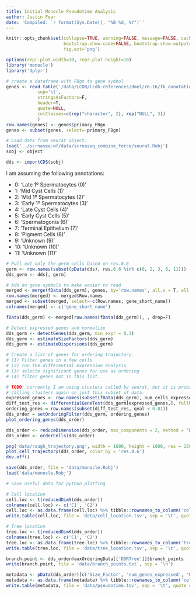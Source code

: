 ```yaml
---
title: Initial Monocle Pseudotime Analysis
author: Justin Fear
date: 'Compiled: `r format(Sys.Date(), "%B %d, %Y")`'
---
```


```r
knitr::opts_chunk$set(collapse=TRUE, warning=FALSE, message=FALSE, cache.lazy=FALSE,
                      bootstrap.show.code=FALSE, bootstrap.show.output=FALSE,
                      fig.ext='png')
```

```r
options(repr.plot.width=10, repr.plot.height=10)
library('monocle')
library('dplyr')
```

```r
# create a dataframe with FBgn to gene symbol
genes <- read.table('/data/LCDB/lcdb-references/dmel/r6-16/fb_annotation/dmel_r6-16.fb_annotation',
		    sep='\t',
		    stringsAsFactors=F,
		    header=T,
		    quote=NULL,
		    colClasses=c(rep("character", 2), rep("NULL", 3))
		    )
row.names(genes) <- genes$primary_FBgn
genes <- subset(genes, select=-primary_FBgn)
```


```r
# Load data from seurat object.
load('../scrnaseq-wf/data/scrnaseq_combine_force/seurat.Robj')
sobj <- object

dds <- importCDS(sobj)
```

I am assuming the following annotations:

* 0: 'Late 1º Spermatocytes (0)'
* 1: 'Mid Cyst Cells (1)'
* 2: 'Mid 1º Spermatocytes (2)'
* 3: 'Early 1º Spermatocytes (3)'
* 4: 'Late Cyst Cells (4)'
* 5: 'Early Cyst Cells (5)'
* 6: 'Spermatogonia (6)'
* 7: 'Terminal Epithelium (7)'
* 8: 'Pigment Cells (8)'
* 9: 'Unknown (9)'
* 10: 'Unknown (10)'
* 11: 'Unknown (11)'

```r
# Pull out only the germ cells based on res.0.6
germ <- row.names(subset(pData(dds), res.0.6 %in% c(0, 2, 3, 6, 11)))
dds_germ <- dds[, germ]
```

```r
# Add on gene symbols to make easier to read
merged <- merge(fData(dds_germ), genes, by='row.names', all.x = T, all.y = F)
row.names(merged) <- merged$Row.names
merged <- subset(merged, select=-c(Row.names, gene_short_name))
colnames(merged) <- c('gene_short_name')

fData(dds_germ) <- merged[row.names(fData(dds_germ)), , drop=F]
```

```r
# Detect expressed genes and normalize
dds_germ <- detectGenes(dds_germ, min_expr = 0.1)
dds_germ <- estimateSizeFactors(dds_germ)
dds_germ <- estimateDispersions(dds_germ)
```

```r
# Create a list of genes for ordering trajectory.
# (1) Filter genes in a few cells
# (2) run the differential expression analysis
# (3) selecte significant genes for use as ordering
# (4) filter genes not in this list.

# TODO: currently I am using clusters called by seurat, but it is probably worth
# calling clusters again on just this subset of data.
expressed_genes <- row.names(subset(fData(dds_germ), num_cells_expressed >= 10))
diff_test_res <- differentialGeneTest(dds_germ[expressed_genes,], fullModelFormulaStr = "~res.0.6")
ordering_genes = row.names(subset(diff_test_res, qval < 0.01))
dds_order = setOrderingFilter(dds_germ, ordering_genes)
plot_ordering_genes(dds_order)
```

```r
dds_order <- reduceDimension(dds_order, max_components = 2, method = 'DDRTree')
dds_order <- orderCells(dds_order)
```
```r
png('data/rough_trajectory.png', width = 1600, height = 1600, res = 150)
plot_cell_trajectory(dds_order, color_by = 'res.0.6')
dev.off()
```

```r
save(dds_order, file = 'data/monocle.Robj')
load('data/monocle.Robj')
```

```r
# Save useful data for python plotting

# Cell location
cell.loc <- t(reducedDimS(dds_order))
colnames(cell.loc) <- c('C1', 'C2')
cell.loc <- as.data.frame(cell.loc) %>% tibble::rownames_to_column('cell_id')
write.table(cell.loc, file = 'data/cell_location.tsv', sep = '\t', quote = F, row.names = F)

# Tree location
tree.loc <- t(reducedDimK(dds_order))
colnames(tree.loc) <- c('C1', 'C2')
tree.loc <- as.data.frame(tree.loc) %>% tibble::rownames_to_column('tree_id')
write.table(tree.loc, file = 'data/tree_location.tsv', sep = '\t', quote = F, row.names = F)

branch.point <- dds_order@auxOrderingData[['DDRTree']]$branch_points
write(branch.point, file = 'data/branch_points.txt', sep = '\n')

metadata <- pData(dds_order)[c('Size_Factor', 'num_genes_expressed', 'Pseudotime', 'State')]
metadata <- as.data.frame(metadata) %>% tibble::rownames_to_column('cell_id')
write.table(metadata, file = 'data/pseudotime.tsv', sep = '\t', quote = F, row.names = F)

```

